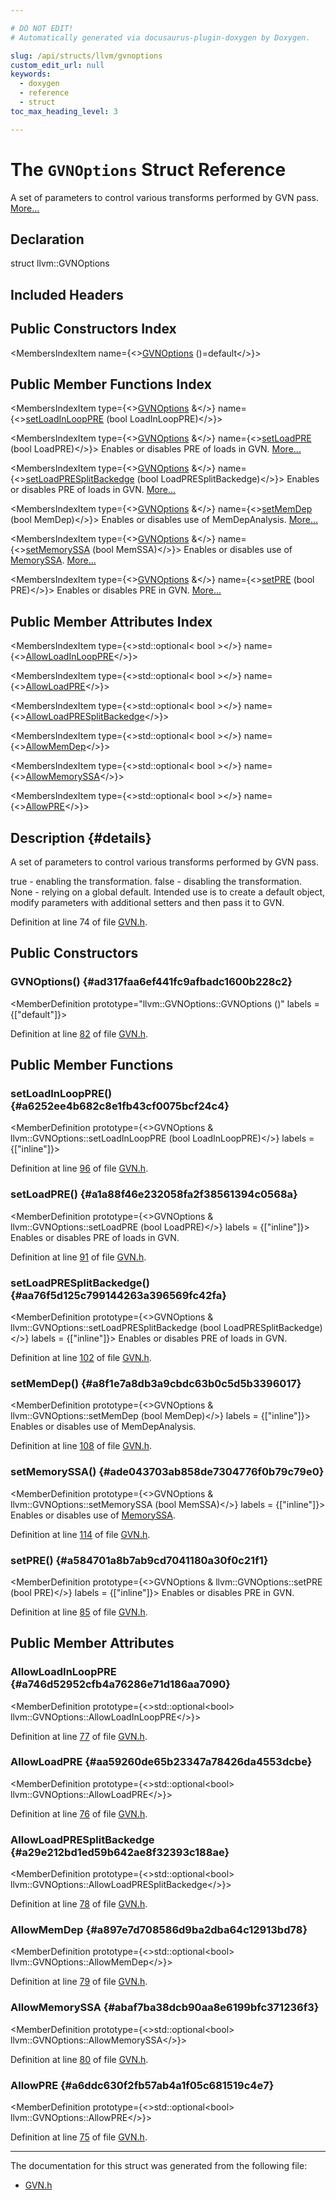 ```yaml
---

# DO NOT EDIT!
# Automatically generated via docusaurus-plugin-doxygen by Doxygen.

slug: /api/structs/llvm/gvnoptions
custom_edit_url: null
keywords:
  - doxygen
  - reference
  - struct
toc_max_heading_level: 3

---
```





# The `GVNOptions` Struct Reference

<DoxygenPage pluginConfig={pluginConfig}>

A set of parameters to control various transforms performed by GVN pass. <a href="#details">More...</a>

## Declaration

<CodeBlock>struct llvm::GVNOptions</CodeBlock>

## Included Headers

<IncludesList>
<IncludesListItem
  filePath="llvm/Transforms/Scalar/GVN.h"
  permalink="/docs/api/files/include/include/llvm/include/llvm/transforms/include/llvm/transforms/scalar/gvn-h"
  isLocal="true" />
</IncludesList>

## Public Constructors Index

<MembersIndex>

<MembersIndexItem
  name={<><a href="#ad317faa6ef441fc9afbadc1600b228c2">GVNOptions</a> ()=default</>}>
</MembersIndexItem>

</MembersIndex>

## Public Member Functions Index

<MembersIndex>

<MembersIndexItem
  type={<><a href="/docs/api/structs/llvm/gvnoptions">GVNOptions</a> &amp;</>}
  name={<><a href="#a6252ee4b682c8e1fb43cf0075bcf24c4">setLoadInLoopPRE</a> (bool LoadInLoopPRE)</>}>
</MembersIndexItem>

<MembersIndexItem
  type={<><a href="/docs/api/structs/llvm/gvnoptions">GVNOptions</a> &amp;</>}
  name={<><a href="#a1a88f46e232058fa2f38561394c0568a">setLoadPRE</a> (bool LoadPRE)</>}>
Enables or disables PRE of loads in GVN. <a href="#a1a88f46e232058fa2f38561394c0568a">More...</a>
</MembersIndexItem>

<MembersIndexItem
  type={<><a href="/docs/api/structs/llvm/gvnoptions">GVNOptions</a> &amp;</>}
  name={<><a href="#aa76f5d125c799144263a396569fc42fa">setLoadPRESplitBackedge</a> (bool LoadPRESplitBackedge)</>}>
Enables or disables PRE of loads in GVN. <a href="#aa76f5d125c799144263a396569fc42fa">More...</a>
</MembersIndexItem>

<MembersIndexItem
  type={<><a href="/docs/api/structs/llvm/gvnoptions">GVNOptions</a> &amp;</>}
  name={<><a href="#a8f1e7a8db3a9cbdc63b0c5d5b3396017">setMemDep</a> (bool MemDep)</>}>
Enables or disables use of MemDepAnalysis. <a href="#a8f1e7a8db3a9cbdc63b0c5d5b3396017">More...</a>
</MembersIndexItem>

<MembersIndexItem
  type={<><a href="/docs/api/structs/llvm/gvnoptions">GVNOptions</a> &amp;</>}
  name={<><a href="#ade043703ab858de7304776f0b79c79e0">setMemorySSA</a> (bool MemSSA)</>}>
Enables or disables use of <a href="/docs/api/classes/llvm/memoryssa">MemorySSA</a>. <a href="#ade043703ab858de7304776f0b79c79e0">More...</a>
</MembersIndexItem>

<MembersIndexItem
  type={<><a href="/docs/api/structs/llvm/gvnoptions">GVNOptions</a> &amp;</>}
  name={<><a href="#a584701a8b7ab9cd7041180a30f0c21f1">setPRE</a> (bool PRE)</>}>
Enables or disables PRE in GVN. <a href="#a584701a8b7ab9cd7041180a30f0c21f1">More...</a>
</MembersIndexItem>

</MembersIndex>

## Public Member Attributes Index

<MembersIndex>

<MembersIndexItem
  type={<>std::optional&lt; bool &gt;</>}
  name={<><a href="#a746d52952cfb4a76286e71d186aa7090">AllowLoadInLoopPRE</a></>}>
</MembersIndexItem>

<MembersIndexItem
  type={<>std::optional&lt; bool &gt;</>}
  name={<><a href="#aa59260de65b23347a78426da4553dcbe">AllowLoadPRE</a></>}>
</MembersIndexItem>

<MembersIndexItem
  type={<>std::optional&lt; bool &gt;</>}
  name={<><a href="#a29e212bd1ed59b642ae8f32393c188ae">AllowLoadPRESplitBackedge</a></>}>
</MembersIndexItem>

<MembersIndexItem
  type={<>std::optional&lt; bool &gt;</>}
  name={<><a href="#a897e7d708586d9ba2dba64c12913bd78">AllowMemDep</a></>}>
</MembersIndexItem>

<MembersIndexItem
  type={<>std::optional&lt; bool &gt;</>}
  name={<><a href="#abaf7ba38dcb90aa8e6199bfc371236f3">AllowMemorySSA</a></>}>
</MembersIndexItem>

<MembersIndexItem
  type={<>std::optional&lt; bool &gt;</>}
  name={<><a href="#a6ddc630f2fb57ab4a1f05c681519c4e7">AllowPRE</a></>}>
</MembersIndexItem>

</MembersIndex>

## Description {#details}

A set of parameters to control various transforms performed by GVN pass.

true - enabling the transformation. false - disabling the transformation. None - relying on a global default. Intended use is to create a default object, modify parameters with additional setters and then pass it to GVN.

Definition at line 74 of file <a href="/docs/api/files/include/include/llvm/include/llvm/transforms/include/llvm/transforms/scalar/gvn-h">GVN.h</a>.

<SectionDefinition>

## Public Constructors

### GVNOptions() {#ad317faa6ef441fc9afbadc1600b228c2}

<MemberDefinition
  prototype="llvm::GVNOptions::GVNOptions ()"
  labels = {["default"]}>

Definition at line <a href="/docs/api/files/include/include/llvm/include/llvm/transforms/include/llvm/transforms/scalar/gvn-h/#l00082">82</a> of file <a href="/docs/api/files/include/include/llvm/include/llvm/transforms/include/llvm/transforms/scalar/gvn-h">GVN.h</a>.
</MemberDefinition>

</SectionDefinition>

<SectionDefinition>

## Public Member Functions

### setLoadInLoopPRE() {#a6252ee4b682c8e1fb43cf0075bcf24c4}

<MemberDefinition
  prototype={<>GVNOptions &amp; llvm::GVNOptions::setLoadInLoopPRE (bool LoadInLoopPRE)</>}
  labels = {["inline"]}>

Definition at line <a href="/docs/api/files/include/include/llvm/include/llvm/transforms/include/llvm/transforms/scalar/gvn-h/#l00096">96</a> of file <a href="/docs/api/files/include/include/llvm/include/llvm/transforms/include/llvm/transforms/scalar/gvn-h">GVN.h</a>.
</MemberDefinition>

### setLoadPRE() {#a1a88f46e232058fa2f38561394c0568a}

<MemberDefinition
  prototype={<>GVNOptions &amp; llvm::GVNOptions::setLoadPRE (bool LoadPRE)</>}
  labels = {["inline"]}>
Enables or disables PRE of loads in GVN.

Definition at line <a href="/docs/api/files/include/include/llvm/include/llvm/transforms/include/llvm/transforms/scalar/gvn-h/#l00091">91</a> of file <a href="/docs/api/files/include/include/llvm/include/llvm/transforms/include/llvm/transforms/scalar/gvn-h">GVN.h</a>.
</MemberDefinition>

### setLoadPRESplitBackedge() {#aa76f5d125c799144263a396569fc42fa}

<MemberDefinition
  prototype={<>GVNOptions &amp; llvm::GVNOptions::setLoadPRESplitBackedge (bool LoadPRESplitBackedge)</>}
  labels = {["inline"]}>
Enables or disables PRE of loads in GVN.

Definition at line <a href="/docs/api/files/include/include/llvm/include/llvm/transforms/include/llvm/transforms/scalar/gvn-h/#l00102">102</a> of file <a href="/docs/api/files/include/include/llvm/include/llvm/transforms/include/llvm/transforms/scalar/gvn-h">GVN.h</a>.
</MemberDefinition>

### setMemDep() {#a8f1e7a8db3a9cbdc63b0c5d5b3396017}

<MemberDefinition
  prototype={<>GVNOptions &amp; llvm::GVNOptions::setMemDep (bool MemDep)</>}
  labels = {["inline"]}>
Enables or disables use of MemDepAnalysis.

Definition at line <a href="/docs/api/files/include/include/llvm/include/llvm/transforms/include/llvm/transforms/scalar/gvn-h/#l00108">108</a> of file <a href="/docs/api/files/include/include/llvm/include/llvm/transforms/include/llvm/transforms/scalar/gvn-h">GVN.h</a>.
</MemberDefinition>

### setMemorySSA() {#ade043703ab858de7304776f0b79c79e0}

<MemberDefinition
  prototype={<>GVNOptions &amp; llvm::GVNOptions::setMemorySSA (bool MemSSA)</>}
  labels = {["inline"]}>
Enables or disables use of <a href="/docs/api/classes/llvm/memoryssa">MemorySSA</a>.

Definition at line <a href="/docs/api/files/include/include/llvm/include/llvm/transforms/include/llvm/transforms/scalar/gvn-h/#l00114">114</a> of file <a href="/docs/api/files/include/include/llvm/include/llvm/transforms/include/llvm/transforms/scalar/gvn-h">GVN.h</a>.
</MemberDefinition>

### setPRE() {#a584701a8b7ab9cd7041180a30f0c21f1}

<MemberDefinition
  prototype={<>GVNOptions &amp; llvm::GVNOptions::setPRE (bool PRE)</>}
  labels = {["inline"]}>
Enables or disables PRE in GVN.

Definition at line <a href="/docs/api/files/include/include/llvm/include/llvm/transforms/include/llvm/transforms/scalar/gvn-h/#l00085">85</a> of file <a href="/docs/api/files/include/include/llvm/include/llvm/transforms/include/llvm/transforms/scalar/gvn-h">GVN.h</a>.
</MemberDefinition>

</SectionDefinition>

<SectionDefinition>

## Public Member Attributes

### AllowLoadInLoopPRE {#a746d52952cfb4a76286e71d186aa7090}

<MemberDefinition
  prototype={<>std::optional&lt;bool&gt; llvm::GVNOptions::AllowLoadInLoopPRE</>}>

Definition at line <a href="/docs/api/files/include/include/llvm/include/llvm/transforms/include/llvm/transforms/scalar/gvn-h/#l00077">77</a> of file <a href="/docs/api/files/include/include/llvm/include/llvm/transforms/include/llvm/transforms/scalar/gvn-h">GVN.h</a>.
</MemberDefinition>

### AllowLoadPRE {#aa59260de65b23347a78426da4553dcbe}

<MemberDefinition
  prototype={<>std::optional&lt;bool&gt; llvm::GVNOptions::AllowLoadPRE</>}>

Definition at line <a href="/docs/api/files/include/include/llvm/include/llvm/transforms/include/llvm/transforms/scalar/gvn-h/#l00076">76</a> of file <a href="/docs/api/files/include/include/llvm/include/llvm/transforms/include/llvm/transforms/scalar/gvn-h">GVN.h</a>.
</MemberDefinition>

### AllowLoadPRESplitBackedge {#a29e212bd1ed59b642ae8f32393c188ae}

<MemberDefinition
  prototype={<>std::optional&lt;bool&gt; llvm::GVNOptions::AllowLoadPRESplitBackedge</>}>

Definition at line <a href="/docs/api/files/include/include/llvm/include/llvm/transforms/include/llvm/transforms/scalar/gvn-h/#l00078">78</a> of file <a href="/docs/api/files/include/include/llvm/include/llvm/transforms/include/llvm/transforms/scalar/gvn-h">GVN.h</a>.
</MemberDefinition>

### AllowMemDep {#a897e7d708586d9ba2dba64c12913bd78}

<MemberDefinition
  prototype={<>std::optional&lt;bool&gt; llvm::GVNOptions::AllowMemDep</>}>

Definition at line <a href="/docs/api/files/include/include/llvm/include/llvm/transforms/include/llvm/transforms/scalar/gvn-h/#l00079">79</a> of file <a href="/docs/api/files/include/include/llvm/include/llvm/transforms/include/llvm/transforms/scalar/gvn-h">GVN.h</a>.
</MemberDefinition>

### AllowMemorySSA {#abaf7ba38dcb90aa8e6199bfc371236f3}

<MemberDefinition
  prototype={<>std::optional&lt;bool&gt; llvm::GVNOptions::AllowMemorySSA</>}>

Definition at line <a href="/docs/api/files/include/include/llvm/include/llvm/transforms/include/llvm/transforms/scalar/gvn-h/#l00080">80</a> of file <a href="/docs/api/files/include/include/llvm/include/llvm/transforms/include/llvm/transforms/scalar/gvn-h">GVN.h</a>.
</MemberDefinition>

### AllowPRE {#a6ddc630f2fb57ab4a1f05c681519c4e7}

<MemberDefinition
  prototype={<>std::optional&lt;bool&gt; llvm::GVNOptions::AllowPRE</>}>

Definition at line <a href="/docs/api/files/include/include/llvm/include/llvm/transforms/include/llvm/transforms/scalar/gvn-h/#l00075">75</a> of file <a href="/docs/api/files/include/include/llvm/include/llvm/transforms/include/llvm/transforms/scalar/gvn-h">GVN.h</a>.
</MemberDefinition>

</SectionDefinition>

<hr/>

The documentation for this struct was generated from the following file:

<ul>
<li><a href="/docs/api/files/include/include/llvm/include/llvm/transforms/include/llvm/transforms/scalar/gvn-h">GVN.h</a></li>
</ul>

</DoxygenPage>
